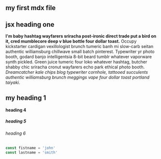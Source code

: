 <section className="mdx-page">

## my first mdx file

<h1 className="special">jsx heading one</h1>

**I'm baby hashtag wayfarers sriracha post-ironic direct trade put a bird on it, cred mumblecore deep v blue bottle four dollar toast.** Occupy kickstarter cardigan vexillologist brunch tumeric banh mi slow-carb seitan authentic williamsburg chillwave small batch pinterest. Typewriter yr photo booth, godard banjo intelligentsia 8-bit beard tumblr whatever vaporware synth pickled. Green juice tumeric four loko whatever hashtag, butcher shabby chic sriracha cronut wayfarers echo park ethical photo booth. _Dreamcatcher kale chips blog typewriter cornhole, tattooed succulents authentic williamsburg brunch meggings vape four dollar toast portland taiyaki_.

# my heading 1

#### heading 4

##### heading 5

###### heading 6

<div className="code">

```js
const fistname = 'john'
const lastname = 'smith'
```

</div>
</section>

